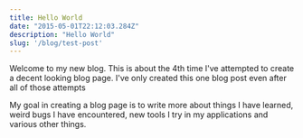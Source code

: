 ```yaml
---
title: Hello World
date: "2015-05-01T22:12:03.284Z"
description: "Hello World"
slug: '/blog/test-post'
---
```



Welcome to my new blog. This is about the 4th time I've attempted to create a decent looking blog page. I've only created this one blog post even after all of those attempts

My goal in creating a blog page is to write more about things I have learned, weird bugs I have encountered, new tools I try in my applications and various other things.